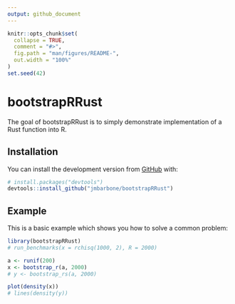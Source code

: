 ```yaml
---
output: github_document
---
```


<!-- README.md is generated from README.Rmd. Please edit that file -->

```r
knitr::opts_chunk$set(
  collapse = TRUE,
  comment = "#>",
  fig.path = "man/figures/README-",
  out.width = "100%"
)
set.seed(42)
```

# bootstrapRRust

<!-- badges: start -->
<!-- badges: end -->

The goal of bootstrapRRust is to simply demonstrate implementation of a Rust function into R.

## Installation

You can install the development version from [GitHub](https://github.com/jmbarbone/bootstrapRRust) with:

``` r
# install.packages("devtools")
devtools::install_github("jmbarbone/bootstrapRRust")
```
## Example

This is a basic example which shows you how to solve a common problem:

```r
library(bootstrapRRust)
# run_benchmarks(x = rchisq(1000, 2), R = 2000)
```

```r
a <- runif(200)
x <- bootstrap_r(a, 2000)
# y <- bootstrap_rs(a, 2000)

plot(density(x))
# lines(density(y))
```

